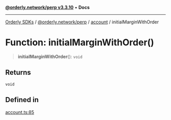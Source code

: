 [**@orderly.network/perp v3.3.10**](/sdks/tech-doc/@orderly.network/perp/README) • **Docs**

***

[Orderly SDKs](/sdks/tech-doc/packages) / [@orderly.network/perp](/sdks/tech-doc/@orderly.network/perp/README) / [account](/sdks/tech-doc/@orderly.network/perp/namespaces/account/README) / initialMarginWithOrder

# Function: initialMarginWithOrder()

> **initialMarginWithOrder**(): `void`

## Returns

`void`

## Defined in

[account.ts:85](https://github.com/OrderlyNetwork/js-sdk/blob/554ae704783e3b83c40bb234a899e8f02987d9b6/packages/perp/src/account.ts#L85)
